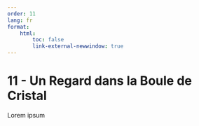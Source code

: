 ```yaml
---
order: 11
lang: fr
format:
    html:
        toc: false
        link-external-newwindow: true
---
```


# 11 - Un Regard dans la Boule de Cristal

Lorem ipsum
